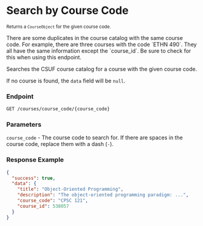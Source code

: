 
# Search by Course Code

<small>Returns a `CourseObject` for the given course code.</small>

<Callout type="info">
  There are some duplicates in the course catalog with the same course code. For
  example, there are three courses with the code `ETHN 490`. They all have the
  same information except the `course_id`. Be sure to check for this when using
  this endpoint.
</Callout>

Searches the CSUF course catalog for a course with the given course code.

If no course is found, the `data` field will be `null`.

### Endpoint

```bash
GET /courses/course_code/{course_code}
```

### Parameters

`course_code` - The course code to search for. If there are spaces in the course code, replace them with a dash (`-`).

### Response Example

```json filename="GET /courses/course_code/CPSC-121"
{
  "success": true,
  "data": {
    "title": "Object-Oriented Programming",
    "description": "The object-oriented programming paradigm: ...",
    "course_code": "CPSC 121",
    "course_id": 538057
  }
}
```
